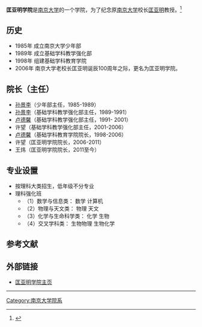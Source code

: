 '''匡亚明学院'''是[[南京大学|南京大学]]的一个学院，为了纪念原[[南京大学|南京大学]]校长[[匡亚明|匡亚明]]教授。<ref>{{Cite web |url=http://dii.nju.edu.cn/kuangym/ |title=匡亚明学院 |access-date=2013-04-02 |archive-date=2017-04-24 |archive-url=https://web.archive.org/web/20170424230637/http://dii.nju.edu.cn/kuangym/ |dead-url=no }}</ref>

==历史==
*1985年 成立南京大学少年部 
*1989年 成立基础学科教学强化部
*1998年 组建基础学科教育学院
*2006年 南京大学老校长匡亚明诞辰100周年之际，更名为匡亚明学院。
==院长（主任）==
*[[孙景李|孙景李]]（少年部主任，1985-1989）
*[[孙景李|孙景李]]（基础学科教学强化部主任，1989-1991）
*[[卢德馨|卢德馨]]（基础学科教学强化部主任，1991- 2001）
*许望（基础学科教学强化部主任，2001-2006）
*[[卢德馨|卢德馨]]（基础学科教育学院院长，1998-2006）
*许望（匡亚明学院院长，2006-2011） 
*王炜（匡亚明学院院长，2011至今）

==专业设置==
*按理科大类招生，低年级不分专业
*理科强化班
**（1）数学与信息类： 数学 计算机
**（2）物理与天文类： 物理 天文
**（3）化学与生命科学类： 化学 生物
**（4）交叉学科类： 生物物理 生物化学

== 参考文献 ==
{{Reflist|2}}
== 外部链接 ==
*[https://dii.nju.edu.cn/ 匡亚明学院主页]{{Wayback|url=https://dii.nju.edu.cn/ |date=20201025074448 }}

<hr align="center" noshade size="4" width="100%" />

{{南京大学}}
[[Category:南京大学院系|Category:南京大学院系]]
